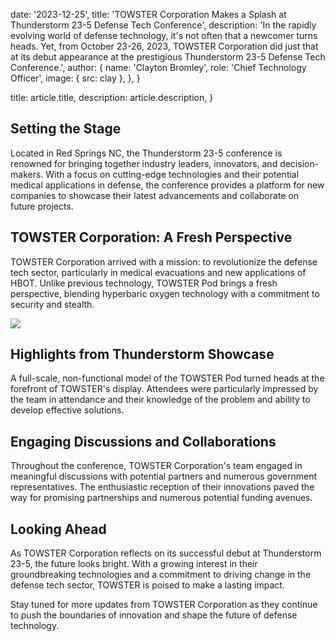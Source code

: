 
  date: '2023-12-25',
  title: 'TOWSTER Corporation Makes a Splash at Thunderstorm 23-5 Defense Tech Conference',
  description:
    'In the rapidly evolving world of defense technology, it\'s not often that a newcomer turns heads. Yet, from October 23-26, 2023, TOWSTER Corporation did just that at its debut appearance at the prestigious Thunderstorm 23-5 Defense Tech Conference.',
  author: {
    name: 'Clayton Bromley',
    role: 'Chief Technology Officer',
    image: { src: clay },
  },
}

  title: article.title,
  description: article.description,
}

## Setting the Stage

Located in Red Springs NC, the Thunderstorm 23-5 conference is renowned for bringing together industry leaders, innovators, and decision-makers. With a focus on cutting-edge technologies and their potential medical applications in defense, the conference provides a platform for new companies to showcase their latest advancements and collaborate on future projects.

## TOWSTER Corporation: A Fresh Perspective

TOWSTER Corporation arrived with a mission: to revolutionize the defense tech sector, particularly in medical evacuations and new applications of HBOT. Unlike previous technology, TOWSTER Pod brings a fresh perspective, blending hyperbaric oxygen technology with a commitment to security and stealth.

![](./thunderstorm.jpg)

## Highlights from Thunderstorm Showcase

A full-scale, non-functional model of the TOWSTER Pod turned heads at the forefront of TOWSTER's display. Attendees were particularly impressed by the team in attendance and their knowledge of the problem and ability to develop effective solutions.

## Engaging Discussions and Collaborations

Throughout the conference, TOWSTER Corporation's team engaged in meaningful discussions with potential partners and numerous government representatives. The enthusiastic reception of their innovations paved the way for promising partnerships and numerous potential funding avenues.

## Looking Ahead

As TOWSTER Corporation reflects on its successful debut at Thunderstorm 23-5, the future looks bright. With a growing interest in their groundbreaking technologies and a commitment to driving change in the defense tech sector, TOWSTER is poised to make a lasting impact.

Stay tuned for more updates from TOWSTER Corporation as they continue to push the boundaries of innovation and shape the future of defense technology.

